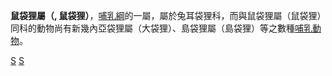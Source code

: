 {{Automatic taxobox
| taxon = Microperoryctes
| image = 
| image_caption = 
| authority = Stein, 1932
}}

'''鼠袋狸屬（{{lang|en|Microperoryctes}}, 鼠袋狸）'''，[[哺乳綱|哺乳綱]]的一屬，屬於兔耳袋狸科，而與鼠袋狸屬（鼠袋狸）同科的動物尚有新幾內亞袋狸屬（大袋狸）、島袋狸屬（島袋狸）等之數種[[哺乳動物|哺乳動物]]。
{{Agreodontia}}
{{Taxonbar|from=Q1541877}}

[[Category:袋狸目|S]]
[[Category:1932年描述的分类群|S]]
